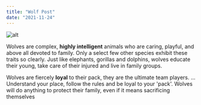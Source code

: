 ```yaml
---
title: "Wolf Post"
date: "2021-11-24"
---
```


![alt](./images/blog_wolf.jpeg)

Wolves are complex, **highly intelligent** animals who are caring, playful, and above all devoted to family. Only a select few other species exhibit these traits so clearly. Just like elephants, gorillas and dolphins, wolves educate their young, take care of their injured and live in family groups.

Wolves are fiercely **loyal** to their pack, they are the ultimate team players. ... Understand your place, follow the rules and be loyal to your 'pack'. Wolves will do anything to protect their family, even if it means sacrificing themselves
